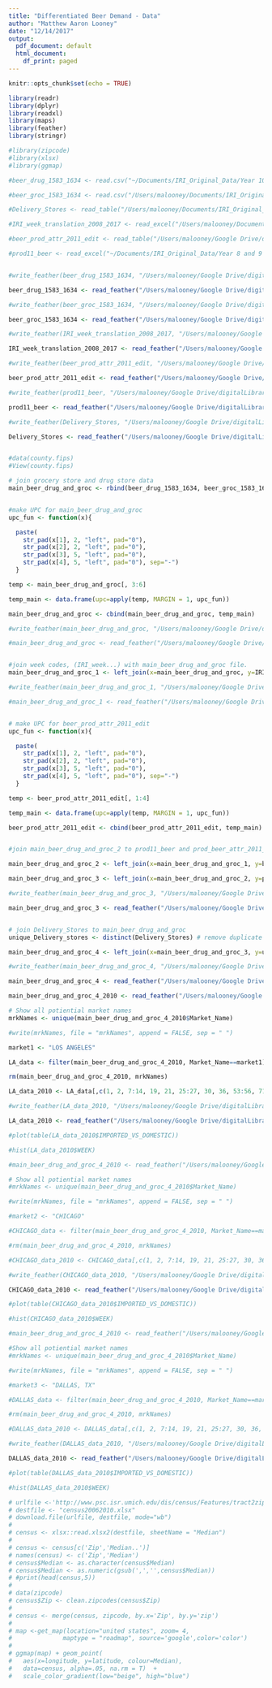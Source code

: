 ```yaml
---
title: "Differentiated Beer Demand - Data"
author: "Matthew Aaron Looney"
date: "12/14/2017"
output:
  pdf_document: default
  html_document:
    df_print: paged
---
```


```r
knitr::opts_chunk$set(echo = TRUE)

library(readr)
library(dplyr)
library(readxl)
library(maps)
library(feather)
library(stringr)

#library(zipcode)
#library(xlsx)
#library(ggmap)

```

```r

#beer_drug_1583_1634 <- read.csv("~/Documents/IRI_Original_Data/Year 10 and 11 DVD/Year10/beer/beer_drug_1583_1634", sep="")

#beer_groc_1583_1634 <- read.csv("/Users/malooney/Documents/IRI_Original_Data/Year 10 and 11 DVD/Year10/beer/beer_groc_1583_1634", sep="")

#Delivery_Stores <- read_table("/Users/malooney/Documents/IRI_Original_Data/Year 10 and 11 DVD/Year10/beer/Delivery_Stores")

#IRI_week_translation_2008_2017 <- read_excel("/Users/malooney/Documents/IRI_Original_Data/Year 10 and 11 DVD/Year10/beer/IRI week translation_2008_2017.xls", col_types = c("numeric", "date", "date", "skip", "skip", "skip"))

#beer_prod_attr_2011_edit <- read_table("/Users/malooney/Google Drive/digitalLibrary/*MS_Thesis/MS_Thesis/data/beer_prod_attr_2011_edit")

#prod11_beer <- read_excel("~/Documents/IRI_Original_Data/Year 8 and 9 DVD/parsed stub files 2008-2011/prod11_beer.xlsx")


#write_feather(beer_drug_1583_1634, "/Users/malooney/Google Drive/digitalLibrary/*MS_Thesis/MS_Thesis/data/beer_drug_1583_1634_feather")

beer_drug_1583_1634 <- read_feather("/Users/malooney/Google Drive/digitalLibrary/*MS_Thesis/MS_Thesis/data/beer_drug_1583_1634_feather")

#write_feather(beer_groc_1583_1634, "/Users/malooney/Google Drive/digitalLibrary/*MS_Thesis/MS_Thesis/data/beer_groc_1583_1634_feather")

beer_groc_1583_1634 <- read_feather("/Users/malooney/Google Drive/digitalLibrary/*MS_Thesis/MS_Thesis/data/beer_groc_1583_1634_feather")

#write_feather(IRI_week_translation_2008_2017, "/Users/malooney/Google Drive/digitalLibrary/*MS_Thesis/MS_Thesis/data/IRI_week_translation_2008_2017_feather")

IRI_week_translation_2008_2017 <- read_feather("/Users/malooney/Google Drive/digitalLibrary/*MS_Thesis/MS_Thesis/data/IRI_week_translation_2008_2017_feather")

#write_feather(beer_prod_attr_2011_edit, "/Users/malooney/Google Drive/digitalLibrary/*MS_Thesis/MS_Thesis/data/beer_prod_attr_2011_edit_feather")

beer_prod_attr_2011_edit <- read_feather("/Users/malooney/Google Drive/digitalLibrary/*MS_Thesis/MS_Thesis/data/beer_prod_attr_2011_edit_feather")

#write_feather(prod11_beer, "/Users/malooney/Google Drive/digitalLibrary/*MS_Thesis/MS_Thesis/data/prod11_beer_feather")

prod11_beer <- read_feather("/Users/malooney/Google Drive/digitalLibrary/*MS_Thesis/MS_Thesis/data/prod11_beer_feather")

#write_feather(Delivery_Stores, "/Users/malooney/Google Drive/digitalLibrary/*MS_Thesis/MS_Thesis/data/Delivery_Stores_feather")

Delivery_Stores <- read_feather("/Users/malooney/Google Drive/digitalLibrary/*MS_Thesis/MS_Thesis/data/Delivery_Stores_feather")


#data(county.fips)
#View(county.fips)

```

```r

# join grocery store and drug store data
main_beer_drug_and_groc <- rbind(beer_drug_1583_1634, beer_groc_1583_1634)


#make UPC for main_beer_drug_and_groc
upc_fun <- function(x){

  paste(
    str_pad(x[1], 2, "left", pad="0"),
    str_pad(x[2], 2, "left", pad="0"),
    str_pad(x[3], 5, "left", pad="0"),
    str_pad(x[4], 5, "left", pad="0"), sep="-")
  }

temp <- main_beer_drug_and_groc[, 3:6]

temp_main <- data.frame(upc=apply(temp, MARGIN = 1, upc_fun))

main_beer_drug_and_groc <- cbind(main_beer_drug_and_groc, temp_main)

#write_feather(main_beer_drug_and_groc, "/Users/malooney/Google Drive/digitalLibrary/*MS_Thesis/MS_Thesis/data/main_beer_drug_and_groc_feather")

#main_beer_drug_and_groc <- read_feather("/Users/malooney/Google Drive/digitalLibrary/*MS_Thesis/MS_Thesis/data/main_beer_drug_and_groc_feather")


#join week codes, (IRI_week...) with main_beer_drug_and_groc file.
main_beer_drug_and_groc_1 <- left_join(x=main_beer_drug_and_groc, y=IRI_week_translation_2008_2017, by=c("WEEK" = "IRI Week"))

#write_feather(main_beer_drug_and_groc_1, "/Users/malooney/Google Drive/digitalLibrary/*MS_Thesis/MS_Thesis/data/main_beer_drug_and_groc_1_feather")

#main_beer_drug_and_groc_1 <- read_feather("/Users/malooney/Google Drive/digitalLibrary/*MS_Thesis/MS_Thesis/data/main_beer_drug_and_groc_1_feather")


# make UPC for beer_prod_attr_2011_edit
upc_fun <- function(x){

  paste(
    str_pad(x[1], 2, "left", pad="0"),
    str_pad(x[2], 2, "left", pad="0"),
    str_pad(x[3], 5, "left", pad="0"),
    str_pad(x[4], 5, "left", pad="0"), sep="-")
  }

temp <- beer_prod_attr_2011_edit[, 1:4]

temp_main <- data.frame(upc=apply(temp, MARGIN = 1, upc_fun))

beer_prod_attr_2011_edit <- cbind(beer_prod_attr_2011_edit, temp_main)


#join main_beer_drug_and_groc_2 to prod11_beer and prod_beer_attr_2011_edit

main_beer_drug_and_groc_2 <- left_join(x=main_beer_drug_and_groc_1, y=beer_prod_attr_2011_edit, by=c("upc" = "upc"))

main_beer_drug_and_groc_3 <- left_join(x=main_beer_drug_and_groc_2, y=prod11_beer, by=c("upc" = "UPC"))

#write_feather(main_beer_drug_and_groc_3, "/Users/malooney/Google Drive/digitalLibrary/*MS_Thesis/MS_Thesis/data/main_beer_drug_and_groc_3_feather")

main_beer_drug_and_groc_3 <- read_feather("/Users/malooney/Google Drive/digitalLibrary/*MS_Thesis/MS_Thesis/data/main_beer_drug_and_groc_3_feather")


# join Delivery_Stores to main_beer_drug_and_groc
unique_Delivery_stores <- distinct(Delivery_Stores) # remove duplicate IRI_Key numbers

main_beer_drug_and_groc_4 <- left_join(x=main_beer_drug_and_groc_3, y=unique_Delivery_stores, by="IRI_KEY")

#write_feather(main_beer_drug_and_groc_4, "/Users/malooney/Google Drive/digitalLibrary/*MS_Thesis/MS_Thesis/data/main_beer_drug_and_groc_4_feather")

main_beer_drug_and_groc_4 <- read_feather("/Users/malooney/Google Drive/digitalLibrary/*MS_Thesis/MS_Thesis/data/main_beer_drug_and_groc_4_feather")

```

```r

main_beer_drug_and_groc_4_2010 <- read_feather("/Users/malooney/Google Drive/digitalLibrary/*MS_Thesis/MS_Thesis/data/main_beer_drug_and_groc_4_feather")

# Show all potiential market names
mrkNames <- unique(main_beer_drug_and_groc_4_2010$Market_Name)

#write(mrkNames, file = "mrkNames", append = FALSE, sep = " ")

market1 <- "LOS ANGELES"

LA_data <- filter(main_beer_drug_and_groc_4_2010, Market_Name==market1)

rm(main_beer_drug_and_groc_4_2010, mrkNames)

LA_data_2010 <- LA_data[,c(1, 2, 7:14, 19, 21, 25:27, 30, 36, 53:56, 71:76)]

#write_feather(LA_data_2010, "/Users/malooney/Google Drive/digitalLibrary/*MS_Thesis/MS_Thesis/data/LA_data_2010_feather")

LA_data_2010 <- read_feather("/Users/malooney/Google Drive/digitalLibrary/*MS_Thesis/MS_Thesis/data/LA_data_2010_feather")

#plot(table(LA_data_2010$IMPORTED_VS_DOMESTIC))

#hist(LA_data_2010$WEEK)
```

```r

#main_beer_drug_and_groc_4_2010 <- read_feather("/Users/malooney/Google Drive/digitalLibrary/*MS_Thesis/MS_Thesis/data/main_beer_drug_and_groc_4_feather")

# Show all potiential market names
#mrkNames <- unique(main_beer_drug_and_groc_4_2010$Market_Name)

#write(mrkNames, file = "mrkNames", append = FALSE, sep = " ")

#market2 <- "CHICAGO"

#CHICAGO_data <- filter(main_beer_drug_and_groc_4_2010, Market_Name==market2)

#rm(main_beer_drug_and_groc_4_2010, mrkNames)

#CHICAGO_data_2010 <- CHICAGO_data[,c(1, 2, 7:14, 19, 21, 25:27, 30, 36, 53:56, 71:76)]

#write_feather(CHICAGO_data_2010, "/Users/malooney/Google Drive/digitalLibrary/*MS_Thesis/MS_Thesis/data/CHICAGO_data_2010_feather")

CHICAGO_data_2010 <- read_feather("/Users/malooney/Google Drive/digitalLibrary/*MS_Thesis/MS_Thesis/data/CHICAGO_data_2010_feather")

#plot(table(CHICAGO_data_2010$IMPORTED_VS_DOMESTIC))

#hist(CHICAGO_data_2010$WEEK)


```

```r

#main_beer_drug_and_groc_4_2010 <- read_feather("/Users/malooney/Google Drive/digitalLibrary/*MS_Thesis/MS_Thesis/data/main_beer_drug_and_groc_4_feather")

#Show all potiential market names
#mrkNames <- unique(main_beer_drug_and_groc_4_2010$Market_Name)

#write(mrkNames, file = "mrkNames", append = FALSE, sep = " ")

#market3 <- "DALLAS, TX"

#DALLAS_data <- filter(main_beer_drug_and_groc_4_2010, Market_Name==market3)

#rm(main_beer_drug_and_groc_4_2010, mrkNames)

#DALLAS_data_2010 <- DALLAS_data[,c(1, 2, 7:14, 19, 21, 25:27, 30, 36, 53:56, 71:76)]

#write_feather(DALLAS_data_2010, "/Users/malooney/Google Drive/digitalLibrary/*MS_Thesis/MS_Thesis/data/DALLAS_data_2010_feather")

DALLAS_data_2010 <- read_feather("/Users/malooney/Google Drive/digitalLibrary/*MS_Thesis/MS_Thesis/data/DALLAS_data_2010_feather")

#plot(table(DALLAS_data_2010$IMPORTED_VS_DOMESTIC))

#hist(DALLAS_data_2010$WEEK)


```














```r
   
# urlfile <-'http://www.psc.isr.umich.edu/dis/census/Features/tract2zip/MedianZIP-3.xlsx'
# destfile <- "census20062010.xlsx"
# download.file(urlfile, destfile, mode="wb")
# 
# census <- xlsx::read.xlsx2(destfile, sheetName = "Median")
#    
# census <- census[c('Zip','Median..')]
# names(census) <- c('Zip','Median')
# census$Median <- as.character(census$Median)
# census$Median <- as.numeric(gsub(',','',census$Median))
# #print(head(census,5))
#    
# data(zipcode)
# census$Zip <- clean.zipcodes(census$Zip)
#    
# census <- merge(census, zipcode, by.x='Zip', by.y='zip')
#    
# map <-get_map(location="united states", zoom= 4,
#              maptype = "roadmap", source='google',color='color')
#    
# ggmap(map) + geom_point(
#   aes(x=longitude, y=latitude, colour=Median), 
#   data=census, alpha=.05, na.rm = T)  + 
#   scale_color_gradient(low="beige", high="blue")
   
```

